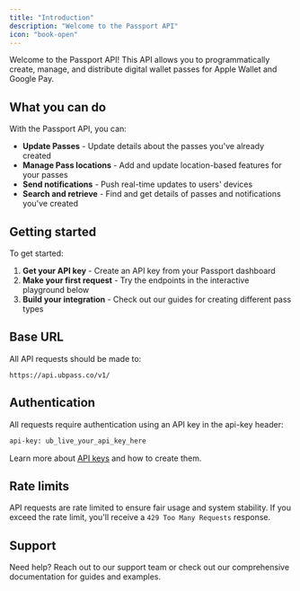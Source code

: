 ```yaml
---
title: "Introduction"
description: "Welcome to the Passport API"
icon: "book-open"
---
```


Welcome to the Passport API! This API allows you to programmatically create, manage, and distribute digital wallet passes for Apple Wallet and Google Pay.

## What you can do

With the Passport API, you can:

- **Update Passes** - Update details about the passes you've already created
- **Manage Pass locations** - Add and update location-based features for your passes
- **Send notifications** - Push real-time updates to users' devices
- **Search and retrieve** - Find and get details of passes and notifications you've created

## Getting started

To get started:

1. **Get your API key** - Create an API key from your Passport dashboard
2. **Make your first request** - Try the endpoints in the interactive playground below
3. **Build your integration** - Check out our guides for creating different pass types

## Base URL

All API requests should be made to:

```
https://api.ubpass.co/v1/
```

## Authentication

All requests require authentication using an API key in the api-key header:

```bash
api-key: ub_live_your_api_key_here
```

Learn more about [API keys](/api-reference/api-keys) and how to create them.

## Rate limits

API requests are rate limited to ensure fair usage and system stability. If you exceed the rate limit, you'll receive a `429 Too Many Requests` response.

## Support

Need help? Reach out to our support team or check out our comprehensive documentation for guides and examples.

